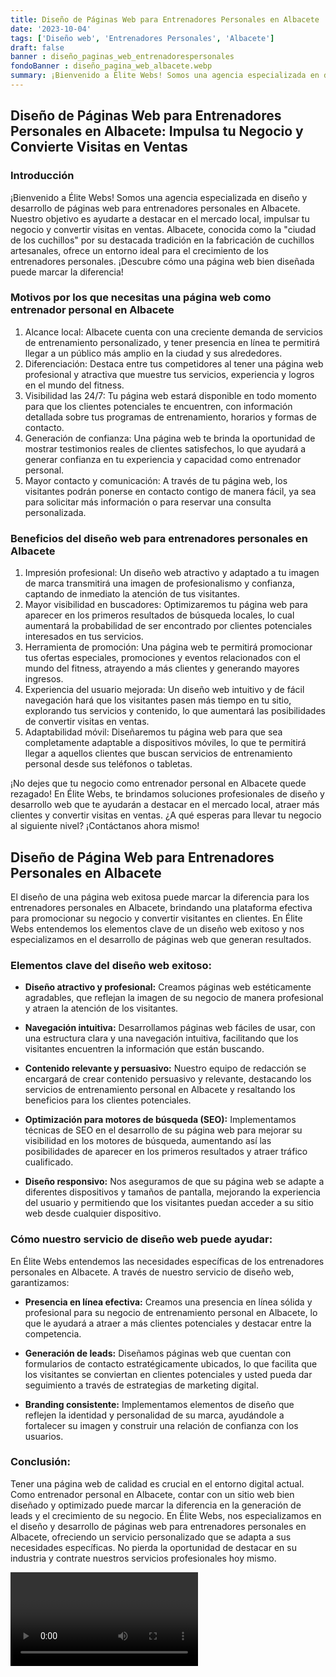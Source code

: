 ```yaml
---
title: Diseño de Páginas Web para Entrenadores Personales en Albacete
date: '2023-10-04'
tags: ['Diseño web', 'Entrenadores Personales', 'Albacete']
draft: false
banner : diseño_paginas_web_entrenadorespersonales
fondoBanner : diseño_pagina_web_albacete.webp
summary: ¡Bienvenido a Élite Webs! Somos una agencia especializada en diseño y desarrollo de páginas web para entrenadores personales en Albacete. Nuestro objetivo es ayudarte a destacar en el mercado local, impulsar tu negocio y convertir visitas en ventas. Albacete, conocida como la ciudad de los cuchillos por su destacada tradición en la fabricación de cuchillos artesanales, ofrece un entorno ideal para el crecimiento de los entrenadores personales. ¡Descubre cómo una página web bien diseñada puede marcar la diferencia!
---
```


## Diseño de Páginas Web para Entrenadores Personales en Albacete: Impulsa tu Negocio y Convierte Visitas en Ventas

### Introducción

¡Bienvenido a Élite Webs! Somos una agencia especializada en diseño y desarrollo de páginas web para entrenadores personales en Albacete. Nuestro objetivo es ayudarte a destacar en el mercado local, impulsar tu negocio y convertir visitas en ventas. Albacete, conocida como la "ciudad de los cuchillos" por su destacada tradición en la fabricación de cuchillos artesanales, ofrece un entorno ideal para el crecimiento de los entrenadores personales. ¡Descubre cómo una página web bien diseñada puede marcar la diferencia!

### Motivos por los que necesitas una página web como entrenador personal en Albacete

1. Alcance local: Albacete cuenta con una creciente demanda de servicios de entrenamiento personalizado, y tener presencia en línea te permitirá llegar a un público más amplio en la ciudad y sus alrededores.
2. Diferenciación: Destaca entre tus competidores al tener una página web profesional y atractiva que muestre tus servicios, experiencia y logros en el mundo del fitness.
3. Visibilidad las 24/7: Tu página web estará disponible en todo momento para que los clientes potenciales te encuentren, con información detallada sobre tus programas de entrenamiento, horarios y formas de contacto.
4. Generación de confianza: Una página web te brinda la oportunidad de mostrar testimonios reales de clientes satisfechos, lo que ayudará a generar confianza en tu experiencia y capacidad como entrenador personal.
5. Mayor contacto y comunicación: A través de tu página web, los visitantes podrán ponerse en contacto contigo de manera fácil, ya sea para solicitar más información o para reservar una consulta personalizada.

### Beneficios del diseño web para entrenadores personales en Albacete

1. Impresión profesional: Un diseño web atractivo y adaptado a tu imagen de marca transmitirá una imagen de profesionalismo y confianza, captando de inmediato la atención de tus visitantes.
2. Mayor visibilidad en buscadores: Optimizaremos tu página web para aparecer en los primeros resultados de búsqueda locales, lo cual aumentará la probabilidad de ser encontrado por clientes potenciales interesados en tus servicios.
3. Herramienta de promoción: Una página web te permitirá promocionar tus ofertas especiales, promociones y eventos relacionados con el mundo del fitness, atrayendo a más clientes y generando mayores ingresos.
4. Experiencia del usuario mejorada: Un diseño web intuitivo y de fácil navegación hará que los visitantes pasen más tiempo en tu sitio, explorando tus servicios y contenido, lo que aumentará las posibilidades de convertir visitas en ventas.
5. Adaptabilidad móvil: Diseñaremos tu página web para que sea completamente adaptable a dispositivos móviles, lo que te permitirá llegar a aquellos clientes que buscan servicios de entrenamiento personal desde sus teléfonos o tabletas.

¡No dejes que tu negocio como entrenador personal en Albacete quede rezagado! En Élite Webs, te brindamos soluciones profesionales de diseño y desarrollo web que te ayudarán a destacar en el mercado local, atraer más clientes y convertir visitas en ventas. ¿A qué esperas para llevar tu negocio al siguiente nivel? ¡Contáctanos ahora mismo!

<GifSeo />

<Cta />

## Diseño de Página Web para Entrenadores Personales en Albacete

El diseño de una página web exitosa puede marcar la diferencia para los entrenadores personales en Albacete, brindando una plataforma efectiva para promocionar su negocio y convertir visitantes en clientes. En Élite Webs entendemos los elementos clave de un diseño web exitoso y nos especializamos en el desarrollo de páginas web que generan resultados. 

### Elementos clave del diseño web exitoso:

- **Diseño atractivo y profesional:** Creamos páginas web estéticamente agradables, que reflejan la imagen de su negocio de manera profesional y atraen la atención de los visitantes.

- **Navegación intuitiva:** Desarrollamos páginas web fáciles de usar, con una estructura clara y una navegación intuitiva, facilitando que los visitantes encuentren la información que están buscando.

- **Contenido relevante y persuasivo:** Nuestro equipo de redacción se encargará de crear contenido persuasivo y relevante, destacando los servicios de entrenamiento personal en Albacete y resaltando los beneficios para los clientes potenciales.

- **Optimización para motores de búsqueda (SEO):** Implementamos técnicas de SEO en el desarrollo de su página web para mejorar su visibilidad en los motores de búsqueda, aumentando así las posibilidades de aparecer en los primeros resultados y atraer tráfico cualificado.

- **Diseño responsivo:** Nos aseguramos de que su página web se adapte a diferentes dispositivos y tamaños de pantalla, mejorando la experiencia del usuario y permitiendo que los visitantes puedan acceder a su sitio web desde cualquier dispositivo.

### Cómo nuestro servicio de diseño web puede ayudar:

En Élite Webs entendemos las necesidades específicas de los entrenadores personales en Albacete. A través de nuestro servicio de diseño web, garantizamos:

- **Presencia en línea efectiva:** Creamos una presencia en línea sólida y profesional para su negocio de entrenamiento personal en Albacete, lo que le ayudará a atraer a más clientes potenciales y destacar entre la competencia.

- **Generación de leads:** Diseñamos páginas web que cuentan con formularios de contacto estratégicamente ubicados, lo que facilita que los visitantes se conviertan en clientes potenciales y usted pueda dar seguimiento a través de estrategias de marketing digital.

- **Branding consistente:** Implementamos elementos de diseño que reflejen la identidad y personalidad de su marca, ayudándole a fortalecer su imagen y construir una relación de confianza con los usuarios.

### Conclusión:

Tener una página web de calidad es crucial en el entorno digital actual. Como entrenador personal en Albacete, contar con un sitio web bien diseñado y optimizado puede marcar la diferencia en la generación de leads y el crecimiento de su negocio. En Élite Webs, nos especializamos en el diseño y desarrollo de páginas web para entrenadores personales en Albacete, ofreciendo un servicio personalizado que se adapta a sus necesidades específicas. No pierda la oportunidad de destacar en su industria y contrate nuestros servicios profesionales hoy mismo.

<Video />

<CtaBot job='Entrenadores Personales' city='Albacete'/>

<Gmaps query='Albacete+españa+maps' />